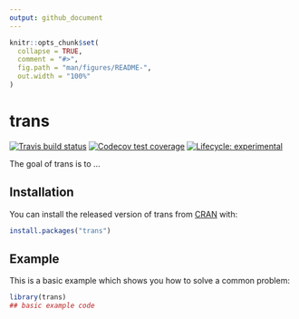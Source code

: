```yaml
---
output: github_document
---
```


<!-- README.md is generated from README.Rmd. Please edit that file -->

```r
knitr::opts_chunk$set(
  collapse = TRUE,
  comment = "#>",
  fig.path = "man/figures/README-",
  out.width = "100%"
)
```

# trans

<!-- badges: start -->
[![Travis build status](https://travis-ci.org/rappster/trans.svg?branch=master)](https://travis-ci.org/rappster/trans)
[![Codecov test coverage](https://codecov.io/gh/rappster/trans/branch/master/graph/badge.svg)](https://codecov.io/gh/rappster/trans?branch=master)
[![Lifecycle: experimental](https://img.shields.io/badge/lifecycle-experimental-orange.svg)](https://www.tidyverse.org/lifecycle/#experimental)
<!-- badges: end -->

The goal of trans is to ...

## Installation

You can install the released version of trans from [CRAN](https://CRAN.R-project.org) with:

```r
install.packages("trans")
```

## Example

This is a basic example which shows you how to solve a common problem:

```r
library(trans)
## basic example code
```
